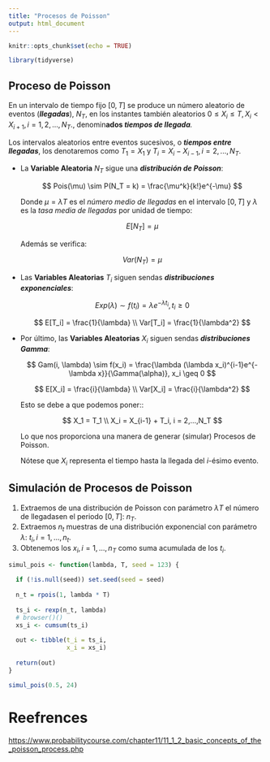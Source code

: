 ```yaml
---
title: "Procesos de Poisson"
output: html_document
---
```


```r
knitr::opts_chunk$set(echo = TRUE)
```

```r
library(tidyverse)
```

## Proceso de Poisson

En un intervalo de tiempo fijo $[0, T]$ se produce un número aleatorio de eventos (***llegadas***), $N_T$, en los instantes también aleatorios $0\leq X_i \leq T, X_i < X_{i+1}, i = 1, 2, ..., N_T$., denomin**ados *tiempos de llegada****.*

Los intervalos aleatorios entre eventos sucesivos, o ***tiempos entre llegadas***, los denotaremos como $T_1 = X_1$ y $T_i = X_i - X_{i-1}, i = 2, ..., N_T$.

-   La **Variable Aleatoria** $N_T$ sigue una ***distribución de Poisson***:

    $$
    Pois(\mu) \sim P(N_T = k) = \frac{\mu^k}{k!}e^{-\mu} 
    $$

    Donde $\mu = \lambda T$ es el *número medio de llegadas* en el intervalo $[0, T]$ y $\lambda$ es la *tasa media de llegadas* por unidad de tiempo:

    $$
    E[N_T] = \mu
    $$

    Además se verifica:

    $$
    Var(N_T) = \mu
    $$

-   Las **Variables Aleatorias** $T_i$ siguen sendas ***distribuciones exponenciales***:

    $$
    Exp(\lambda) \sim f(t_i) = \lambda e^{-\lambda t_i}, t_i \geq 0
    $$

    $$
    E[T_i] = \frac{1}{\lambda} \\
    Var[T_i] = \frac{1}{\lambda^2}
    $$

-   Por último, las **Variables Aleatorias** $X_i$ siguen sendas ***distribuciones Gamma***:

    $$
    Gam(i, \lambda) \sim f(x_i) = \frac{\lambda (\lambda x_i)^{i-1}e^{-\lambda x}}{\Gamma(\alpha)}, x_i \geq 0 
    $$

    $$
    E[X_i] = \frac{i}{\lambda} \\
    Var[X_i] = \frac{i}{\lambda^2}
    $$

    Esto se debe a que podemos poner::

    $$
    X_1 = T_1 \\
    X_i = X_{i-1} + T_i, i = 2,...,N_T
    $$

    Lo que nos proporciona una manera de generar (simular) Procesos de Poisson.

    Nótese que $X_i$ representa el tiempo hasta la llegada del $i$-ésimo evento.

## Simulación de Procesos de Poisson

1.  Extraemos de una distribución de Poisson con parámetro $\lambda T$ el número de llegadasen el periodo $[0, T]$: $n_T$.
2.  Extraemos $n_t$ muestras de una distribución exponencial con parámetro $\lambda$: $t_i, i = 1, ..., n_t$.
3.  Obtenemos los $x_i, i = 1, ..., n_T$ como suma acumulada de los $t_i$.

```r
simul_pois <- function(lambda, T, seed = 123) {
  
  if (!is.null(seed)) set.seed(seed = seed)
  
  n_t = rpois(1, lambda * T)
  
  ts_i <- rexp(n_t, lambda)
  # browser()()
  xs_i <- cumsum(ts_i)
  
  out <- tibble(t_i = ts_i,
                x_i = xs_i)
  
  return(out)
}
```

```r
simul_pois(0.5, 24)
```

# Reefrences

<https://www.probabilitycourse.com/chapter11/11_1_2_basic_concepts_of_the_poisson_process.php>
